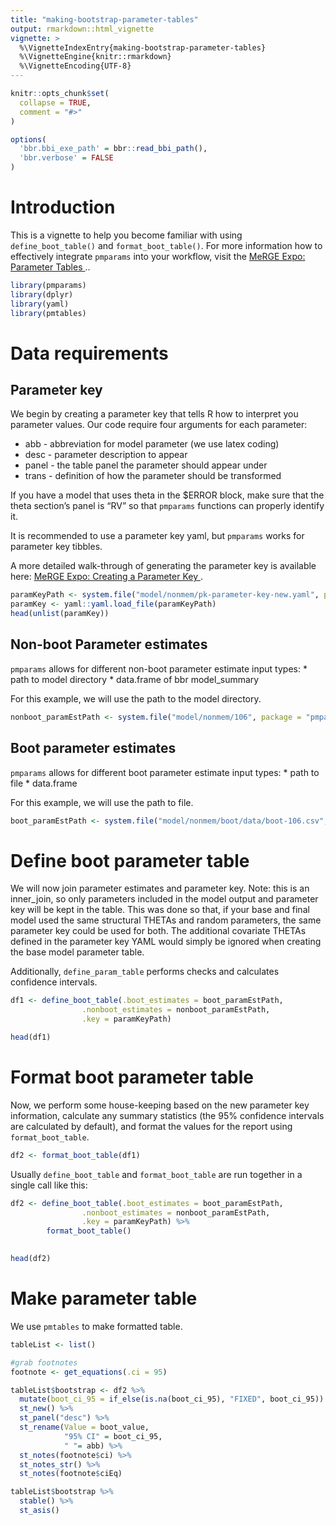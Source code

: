 ```yaml
---
title: "making-bootstrap-parameter-tables"
output: rmarkdown::html_vignette
vignette: >
  %\VignetteIndexEntry{making-bootstrap-parameter-tables}
  %\VignetteEngine{knitr::rmarkdown}
  %\VignetteEncoding{UTF-8}
---
```



```r
knitr::opts_chunk$set(
  collapse = TRUE,
  comment = "#>"
)

options(
  'bbr.bbi_exe_path' = bbr::read_bbi_path(),
  'bbr.verbose' = FALSE
)
```

# Introduction

This is a vignette to help you become familiar with using `define_boot_table()` and `format_boot_table()`. 
For more information how to effectively integrate `pmparams` into your workflow, visit the 
<a href="https://merge.metrumrg.com/expo/expo1-nonmem-foce/posts/parameter-tables.html" target="_blank">
MeRGE Expo: Parameter Tables </a>..

```r
library(pmparams)
library(dplyr)
library(yaml)
library(pmtables)
```

# Data requirements

## Parameter key

We begin by creating a parameter key that tells R how to interpret you parameter values. Our code require four arguments for each parameter:

* abb - abbreviation for model parameter (we use latex coding)
* desc - parameter description to appear
* panel - the table panel the parameter should appear under
* trans - definition of how the parameter should be transformed

If you have a model that uses theta in the $ERROR block, make sure that the theta section's panel is "RV" so that `pmparams` functions can properly identify it. 

It is recommended to use a parameter key yaml, but `pmparams` works for parameter key tibbles. 

A more detailed walk-through of generating the parameter key is available here: <a href="https://merge.metrumrg.com/expo/expo1-nonmem-foce/posts/parameter-key.html" target="_blank">
MeRGE Expo: Creating a Parameter Key </a>. 

```r
paramKeyPath <- system.file("model/nonmem/pk-parameter-key-new.yaml", package = "pmparams")
paramKey <- yaml::yaml.load_file(paramKeyPath)
head(unlist(paramKey))
```

## Non-boot Parameter estimates

`pmparams` allows for different non-boot parameter estimate input types:
* path to model directory
* data.frame of bbr model_summary

For this example, we will use the path to the model directory.
```r
nonboot_paramEstPath <- system.file("model/nonmem/106", package = "pmparams")
```

## Boot parameter estimates 
`pmparams` allows for different boot parameter estimate input types:
* path to file 
* data.frame

For this example, we will use the path to file.
```r
boot_paramEstPath <- system.file("model/nonmem/boot/data/boot-106.csv", package = "pmparams")
```

# Define boot parameter table

We will now join parameter estimates and parameter key. Note: this is an inner_join, so only parameters included in the model output and parameter key will be kept in the table. This was done so that, if your base and final model used the same structural THETAs and random parameters, the same parameter key could be used for both. The additional covariate THETAs defined in the parameter key YAML would simply be ignored when creating the base model parameter table.

Additionally, `define_param_table` performs checks and calculates confidence intervals.

```r
df1 <- define_boot_table(.boot_estimates = boot_paramEstPath,
                .nonboot_estimates = nonboot_paramEstPath,
                .key = paramKeyPath)

head(df1)
```

# Format boot parameter table

Now, we perform some house-keeping based on the new parameter key information, calculate any summary statistics (the 95% confidence intervals are calculated by default), and format the values for the report using `format_boot_table`.
```r
df2 <- format_boot_table(df1)
```

Usually `define_boot_table` and `format_boot_table` are run together in a single call like this:

```r
df2 <- define_boot_table(.boot_estimates = boot_paramEstPath,
                .nonboot_estimates = nonboot_paramEstPath,
                .key = paramKeyPath) %>% 
        format_boot_table()
  

head(df2)
```

# Make parameter table

We use `pmtables` to make formatted table.

```r
tableList <- list()

#grab footnotes
footnote <- get_equations(.ci = 95)
```

```r

tableList$bootstrap <- df2 %>% 
  mutate(boot_ci_95 = if_else(is.na(boot_ci_95), "FIXED", boot_ci_95)) %>% 
  st_new() %>% 
  st_panel("desc") %>% 
  st_rename(Value = boot_value,
            "95% CI" = boot_ci_95,
            " "= abb) %>% 
  st_notes(footnote$ci) %>% 
  st_notes_str() %>%
  st_notes(footnote$ciEq) 

tableList$bootstrap %>% 
  stable() %>%
  st_asis()
```
